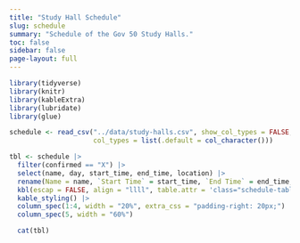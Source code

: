 ```yaml
---
title: "Study Hall Schedule"
slug: schedule
summary: "Schedule of the Gov 50 Study Halls."
toc: false
sidebar: false
page-layout: full
---
```

 
 
```r
library(tidyverse)
library(knitr)
library(kableExtra)
library(lubridate)
library(glue)

schedule <- read_csv("../data/study-halls.csv", show_col_types = FALSE,
                     col_types = list(.default = col_character())) 
```
 

 
```r
tbl <- schedule |>
  filter(confirmed == "X") |>  
  select(name, day, start_time, end_time, location) |>
  rename(Name = name, `Start Time` = start_time, `End Time` = end_time, Location = location) |>  
  kbl(escap = FALSE, align = "llll", table.attr = 'class="schedule-table"') |>
  kable_styling() |>  
  column_spec(1:4, width = "20%", extra_css = "padding-right: 20px;") |>  
  column_spec(5, width = "60%") 

  cat(tbl)
```

 
